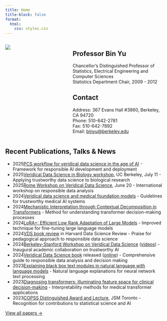 ```yaml
---
title: Home
title-block: false
format:
  html:
    css: styles.css
---
```



:::: {.columns}

::: {.column width="40%"}
![](images/binyu.jpg)
:::

::: {.column width="60%"}
## Professor Bin Yu

Chancellor's Distinguished Professor of Statistics, Electrical Engineering and Computer Sciences  
Statistics Department Chair, 2009 - 2012

## Contact

Address: 367 Evans Hall #3860, Berkeley, CA 94720  
Phone: 510-642-2781  
Fax: 510-642-7892  
Email: [binyu@berkeley.edu](mailto:binyu@berkeley.edu)
:::

::::

## Recent Publications, Talks & News

- <span class="year-entry">2025</span>[PCS workflow for veridical data science in the age of AI](https://www.stat.berkeley.edu/~yugroup/pubs/pcs_workflow-6.pdf) - Framework for responsible AI development and deployment
- <span class="year-entry">2025</span>[Veridical Data Science in Biology workshop](https://www.eventbrite.com/e/veridical-data-science-for-biology-2025-tickets-1384456339179), UC Berkeley, July 11 - Applying trustworthy data science to biological research
- <span class="year-entry">2025</span>[Rome Workshop on Veridical Data Science](https://www.integreat.no/events/public-events/workshops/veridical-data-science.html), June 20 - International workshop on responsible data analysis
- <span class="year-entry">2024</span>[Veridical data science and medical foundation models](https://arxiv.org/abs/2409.10580) - Guidelines for trustworthy medical AI systems
- <span class="year-entry">2024</span>[Mechanistic Interpretation through Contextual Decomposition in Transformers](https://arxiv.org/pdf/2407.00886) - Method for understanding transformer decision-making processes
- <span class="year-entry">2024</span>[LoRA+: Efficient Low Rank Adaptation of Large Models](https://arxiv.org/abs/2402.12354) - Improved technique for fine-tuning large language models
- <span class="year-entry">2024</span>[VDS book review](https://hdsr.mitpress.mit.edu/pub/5322mn1e/release/3) in Harvard Data Science Review - Praise for pedagogical approach to responsible data science
- <span class="year-entry">2024</span>[Berkeley-Stanford Workshop on Veridical Data Science](https://na.eventscloud.com/website/69057/) ([videos](https://www.youtube.com/playlist?list=PLKW2Azk23ZtSrg4jwLSioaV1bwmFnQ1Bx)) - Inaugural academic collaboration on trustworthy AI
- <span class="year-entry">2024</span>[Veridical Data Science book](https://mitpress.mit.edu/9780262049191/veridical-data-science/) released ([online](http://vdsbook.com/)) - Comprehensive guide to responsible data analysis and decision making
- <span class="year-entry">2023</span>[Explaining black box text modules in natural language with language models](https://arxiv.org/abs/2305.09863) - Natural language explanations for neural network text processing
- <span class="year-entry">2023</span>[Diagnosing transformers: illuminating feature space for clinical decision-making](https://arxiv.org/abs/2305.17588) - Interpretability methods for medical transformer applications
- <span class="year-entry">2023</span>[COPSS Distinguished Award and Lecture](https://ww2.amstat.org/meetings/jsm/2023/webcasts/index.cfm), JSM Toronto - Recognition for contributions to statistical science and AI

[View all papers →](papers.qmd)
